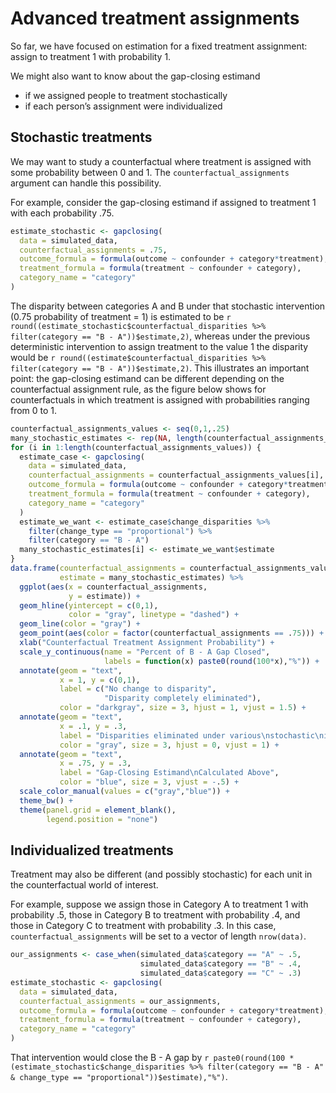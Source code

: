 # Advanced treatment assignments

So far, we have focused on estimation for a fixed treatment assignment: assign to treatment 1 with probability 1.

We might also want to know about the gap-closing estimand

- if we assigned people to treatment stochastically
- if each person's assignment were individualized

## Stochastic treatments

We may want to study a counterfactual where treatment is assigned with some probability between 0 and 1. The `counterfactual_assignments` argument can handle this possibility.

For example, consider the gap-closing estimand if assigned to treatment 1 with each probability .75.
```r
estimate_stochastic <- gapclosing(
  data = simulated_data,
  counterfactual_assignments = .75,
  outcome_formula = formula(outcome ~ confounder + category*treatment),
  treatment_formula = formula(treatment ~ confounder + category),
  category_name = "category"
)
```
The disparity between categories A and B under that stochastic intervention (0.75 probability of treatment = 1) is estimated to be `r round((estimate_stochastic$counterfactual_disparities %>% filter(category == "B - A"))$estimate,2)`, whereas under the previous deterministic intervention to assign treatment to the value 1 the disparity would be `r round((estimate$counterfactual_disparities %>% filter(category == "B - A"))$estimate,2)`. This illustrates an important point: the gap-closing estimand can be different depending on the counterfactual assignment rule, as the figure below shows for counterfactuals in which treatment is assigned with probabilities ranging from 0 to 1.
```r
counterfactual_assignments_values <- seq(0,1,.25)
many_stochastic_estimates <- rep(NA, length(counterfactual_assignments_values))
for (i in 1:length(counterfactual_assignments_values)) {
  estimate_case <- gapclosing(
    data = simulated_data,
    counterfactual_assignments = counterfactual_assignments_values[i],
    outcome_formula = formula(outcome ~ confounder + category*treatment),
    treatment_formula = formula(treatment ~ confounder + category),
    category_name = "category"
  )
  estimate_we_want <- estimate_case$change_disparities %>%
    filter(change_type == "proportional") %>%
    filter(category == "B - A")
  many_stochastic_estimates[i] <- estimate_we_want$estimate
}
data.frame(counterfactual_assignments = counterfactual_assignments_values,
           estimate = many_stochastic_estimates) %>%
  ggplot(aes(x = counterfactual_assignments,
             y = estimate)) +
  geom_hline(yintercept = c(0,1),
             color = "gray", linetype = "dashed") +
  geom_line(color = "gray") +
  geom_point(aes(color = factor(counterfactual_assignments == .75))) +
  xlab("Counterfactual Treatment Assignment Probability") +
  scale_y_continuous(name = "Percent of B - A Gap Closed",
                     labels = function(x) paste0(round(100*x),"%")) +
  annotate(geom = "text",
           x = 1, y = c(0,1),
           label = c("No change to disparity",
                     "Disparity completely eliminated"),
           color = "darkgray", size = 3, hjust = 1, vjust = 1.5) +
  annotate(geom = "text",
           x = .1, y = .3, 
           label = "Disparities eliminated under various\nstochastic\ninterventions",
           color = "gray", size = 3, hjust = 0, vjust = 1) +
  annotate(geom = "text",
           x = .75, y = .3,
           label = "Gap-Closing Estimand\nCalculated Above",
           color = "blue", size = 3, vjust = -.5) +
  scale_color_manual(values = c("gray","blue")) +
  theme_bw() +
  theme(panel.grid = element_blank(),
        legend.position = "none")
```

## Individualized treatments

Treatment may also be different (and possibly stochastic) for each unit in the counterfactual world of interest.

For example, suppose we assign those in Category A to treatment 1 with probability .5, those in Category B to treatment with probability .4, and those in Category C to treatment with probability .3. In this case, `counterfactual_assignments` will be set to a vector of length `nrow(data)`.
```r
our_assignments <- case_when(simulated_data$category == "A" ~ .5,
                             simulated_data$category == "B" ~ .4, 
                             simulated_data$category == "C" ~ .3)
estimate_stochastic <- gapclosing(
  data = simulated_data,
  counterfactual_assignments = our_assignments,
  outcome_formula = formula(outcome ~ confounder + category*treatment),
  treatment_formula = formula(treatment ~ confounder + category),
  category_name = "category"
)
```
That intervention would close the B - A gap by `r paste0(round(100 * (estimate_stochastic$change_disparities %>% filter(category == "B - A" & change_type == "proportional"))$estimate),"%")`.